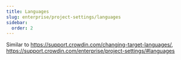 ```yaml
---
title: Languages
slug: enterprise/project-settings/languages
sidebar:
  order: 2
---
```


Similar to https://support.crowdin.com/changing-target-languages/, https://support.crowdin.com/enterprise/project-settings/#languages
